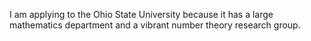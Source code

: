 I am applying to the Ohio State University because it has a large mathematics department and a vibrant number theory research group.

